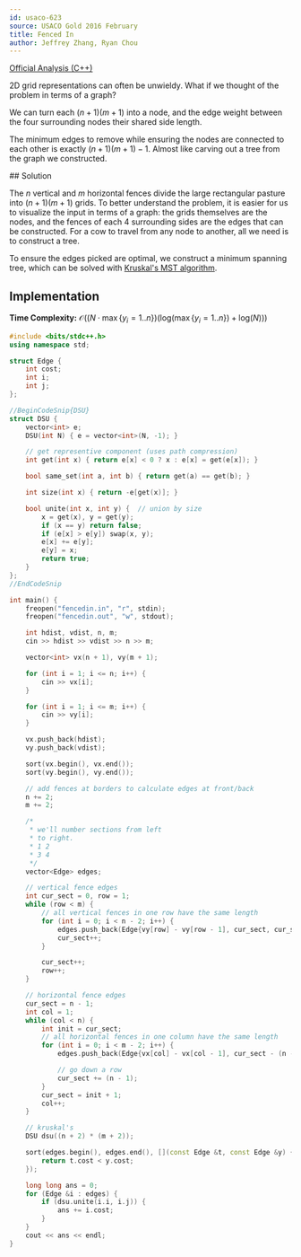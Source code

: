 ```yaml
---
id: usaco-623
source: USACO Gold 2016 February
title: Fenced In
author: Jeffrey Zhang, Ryan Chou
---
```


[Official Analysis (C++)](http://www.usaco.org/current/data/sol_fencedin_gold_feb16.html)


<Spoiler title="Hint 1">

2D grid representations can often be unwieldy. What if we thought of the problem in terms of a graph?

</Spoiler>

<Spoiler title="Hint 2">

We can turn each $(n+1)(m+1)$ into a node, and the edge weight between the four surrounding nodes their shared side length.

</Spoiler>

<Spoiler title="Hint 3">

The minimum edges to remove while ensuring the nodes are connected to each other is exactly $(n+1)(m+1) - 1$. Almost like carving out a tree from the graph we constructed.

</Spoiler>

<Spoiler title="Solution">
## Solution

The $n$ vertical and $m$ horizontal fences divide the large rectangular pasture into $(n+1)(m+1)$ grids. To better understand the problem, it is easier for us to visualize the input in terms of a graph: the grids themselves are the nodes, and the fences of each 4 surrounding sides are the edges that can be constructed. For a cow to travel from any node to another, all we need is to construct a tree. 

To ensure the edges picked are optimal, we construct a minimum spanning tree, which can be solved with [Kruskal's MST algorithm](/gold/mst#kruskals).

## Implementation

**Time Complexity:** $\mathcal{O}((N \cdot  \max \{ y_i = 1 .. n \}
)(\text{log}(\max \{ y_i = 1 .. n \})+\text{log}(N)))$

<LanguageSection>
<CPPSection>

```cpp
#include <bits/stdc++.h>
using namespace std;

struct Edge {
	int cost;
	int i;
	int j;
};

//BeginCodeSnip{DSU}
struct DSU {
	vector<int> e;
	DSU(int N) { e = vector<int>(N, -1); }

	// get representive component (uses path compression)
	int get(int x) { return e[x] < 0 ? x : e[x] = get(e[x]); }

	bool same_set(int a, int b) { return get(a) == get(b); }

	int size(int x) { return -e[get(x)]; }

	bool unite(int x, int y) {	// union by size
		x = get(x), y = get(y);
		if (x == y) return false;
		if (e[x] > e[y]) swap(x, y);
		e[x] += e[y];
		e[y] = x;
		return true;
	}
};
//EndCodeSnip

int main() {
	freopen("fencedin.in", "r", stdin);
	freopen("fencedin.out", "w", stdout);

	int hdist, vdist, n, m;
	cin >> hdist >> vdist >> n >> m;

	vector<int> vx(n + 1), vy(m + 1);

	for (int i = 1; i <= n; i++) {
		cin >> vx[i];
	}

	for (int i = 1; i <= m; i++) {
		cin >> vy[i];
	}

	vx.push_back(hdist);
	vy.push_back(vdist);

	sort(vx.begin(), vx.end());
	sort(vy.begin(), vy.end());

	// add fences at borders to calculate edges at front/back
	n += 2;
	m += 2;

	/*
	 * we'll number sections from left
	 * to right.
	 * 1 2
	 * 3 4
	 */
	vector<Edge> edges;

	// vertical fence edges
	int cur_sect = 0, row = 1;
	while (row < m) {
		// all vertical fences in one row have the same length
		for (int i = 0; i < n - 2; i++) {
			edges.push_back(Edge{vy[row] - vy[row - 1], cur_sect, cur_sect + 1});
			cur_sect++;
		}

		cur_sect++;
		row++;
	}

	// horizontal fence edges
	cur_sect = n - 1;
	int col = 1;
	while (col < n) {
		int init = cur_sect;
		// all horizontal fences in one column have the same length
		for (int i = 0; i < m - 2; i++) {
			edges.push_back(Edge{vx[col] - vx[col - 1], cur_sect - (n - 1), cur_sect});

			// go down a row
			cur_sect += (n - 1);
		}
		cur_sect = init + 1;
		col++;
	}

	// kruskal's
	DSU dsu((n + 2) * (m + 2));

	sort(edges.begin(), edges.end(), [](const Edge &t, const Edge &y) {
		return t.cost < y.cost;
	});

	long long ans = 0;
	for (Edge &i : edges) {
		if (dsu.unite(i.i, i.j)) {
			ans += i.cost;
		}
	}
	cout << ans << endl;
}
```
</CPPSection>
</LanguageSection>

</Spoiler>
